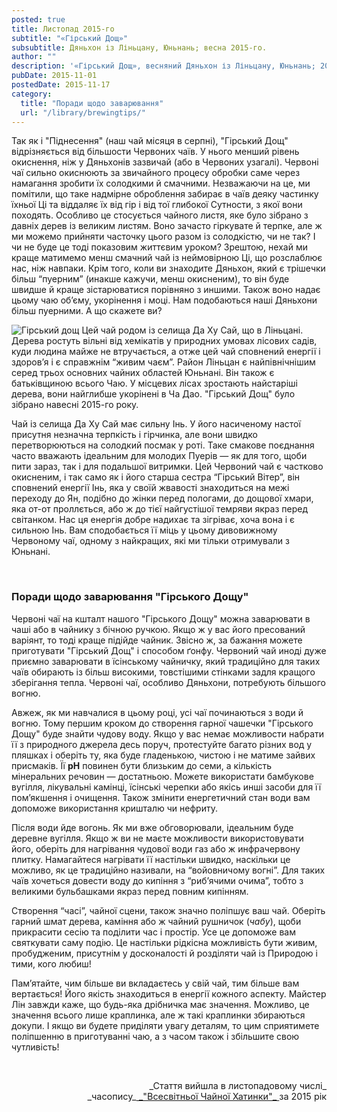 ```yaml
---
posted: true
title: Листопад 2015-го
subtitle: "«Гірський Дощ»"
subsubtitle: Дяньхон із Ліньцану, Юньнань; весна 2015-го.
author: ""
description: '«Гірський Дощ», весняний Дяньхон із Ліньцану, Юньнань; 2015 рік.'
pubDate: 2015-11-01
postedDate: 2015-11-17
category: 
  title: "Поради щодо заварювання"
  url: "/library/brewingtips/"
---
```



Так як і "Піднесення" (наш чай місяця в серпні), "Гірський Дощ" відрізняється від більшости Червоних чаїв. У нього менший рівень окиснення, ніж у Дяньхонів зазвичай (або в Червоних узагалі). Червоні чаї сильно окиснюють за звичайного процесу обробки саме через намагання зробити їх солодкими й смачними. Незважаючи на це, ми помітили, що таке надмірне оброблення забирає в чаїв деяку частинку їхньої Ці та віддаляє їх від гір і від тої глибокої Сутности, з якої вони походять. Особливо це стосується чайного листя, яке було зібрано з давніх дерев із великим листям. Воно зачасто гіркувате й терпке, але ж ми можемо прийняти часточку цього разом із солодкістю, чи не так? І чи не буде це тоді показовим життєвим уроком? Зрештою, нехай ми краще матимемо менш смачний чай із неймовірною Ці, що розслаблює нас, ніж навпаки. Крім того, коли ви знаходите Дяньхон, який є трішечки більш “пуерним” (инакше кажучи, менш окисненим), то він буде швидше й краще зістарюватися порівняно з иншими. Також воно надає цьому чаю об’єму, укорінення і моці. Нам подобаються наші Дяньхони більш пуерними. А що скажете ви?

<Image class="float-right" src={Image1} alt="Гірський дощ" /> Цей чай родом із селища Да Ху Сай, що в Ліньцані. Дерева ростуть вільні від хемікатів у природних умовах лісових садів, куди людина майже не втручається, а отже цей чай сповнений енергії і здоров’я і є справжнім “живим чаєм”. Район Ліньцан є найпівнічнішим серед трьох основних чайних областей Юньнані. Він також є батьківщиною всього Чаю. У місцевих лісах зростають найстаріші дерева, вони найглибше укорінені в Ча Дао. "Гірський Дощ" було зібрано навесні 2015-го року.

Чай із селища Да Ху Сай має сильну Інь. У його насиченому настої присутня незначна терпкість і гірчинка, але вони швидко перетворюються на солодкий посмак у роті. Таке смакове поєднання часто вважають ідеальним для молодих Пуерів — як для того, щоби пити зараз, так і для подальшої витримки. Цей Червоний чай є частково окисненим, і так само як і його старша сестра “Гірський Вітер”, він сповнений енергії Інь, яка у своїй жвавості знаходиться на межі переходу до Ян, подібно до жінки перед пологами, до дощової хмари, яка от-от проллється, або ж до тієї найгустішої темряви якраз перед світанком. Нас ця енергія добре надихає та зігріває, хоча вона і є сильною Інь. Вам сподобається її міць у цьому дивовижному Червоному чаї, одному з найкращих, які ми тільки отримували з Юньнані.

<p>&nbsp;</p>

### Поради щодо заварювання "Гірського Дощу"

Червоні чаї на кшталт нашого "Гірського Дощу" можна заварювати в чаші або в чайнику з бічною ручкою. Якщо ж у вас його пресований варіянт, то тоді краще підійде чайник. Звісно ж, за бажання можете приготувати "Гірський Дощ" і способом ґонфу. Червоний чай иноді дуже приємно заварювати в їсінському чайничку, який традиційно для таких чаїв обирають із більш високими, товстішими стінками задля кращого зберігання тепла. Червоні чаї, особливо Дяньхони, потребують більшого вогню.

Авжеж, як ми навчалися в цьому році, усі чаї починаються з води й вогню. Тому першим кроком до створення гарної чашечки "Гірського Дощу" буде знайти чудову воду. Якщо у вас немає можливости набрати її з природного джерела десь поруч, протестуйте багато різних вод у пляшках і оберіть ту, яка буде гладенькою, чистою і не матиме зайвих присмаків. Її **pH** повинен бути близьким до семи, а кількість мінеральних речовин — достатньою. Можете використати бамбукове вугілля, лікувальні камінці, їсінські черепки або якісь инші засоби для її пом’якшення і очищення. Також змінити енергетичний стан води вам допоможе використання кришталю чи нефриту.

Після води йде вогонь. Як ми вже обговорювали, ідеальним буде деревне вугілля. Якщо ж ви не маєте можливости використовувати його, оберіть для нагрівання чудової води газ або ж инфрачервону плитку. Намагайтеся нагрівати її настільки швидко, наскільки це можливо, як це традиційно називали, на “войовничому вогні”. Для таких чаїв хочеться довести воду до кипіння з “риб’ячими очима”, тобто з великими бульбашками якраз перед повним кипінням.

Створення “часі”, чайної сцени, також значно поліпшує ваш чай. Оберіть гарний шмат дерева, каміння або ж чайний рушничок (_чабу_), щоби прикрасити сесію та поділити час і простір. Усе це допоможе вам святкувати саму подію. Це настільки рідкісна можливість бути живим, пробудженим, присутнім у досконалості й розділяти чай із Природою і тими, кого любиш!

Пам’ятайте, чим більше ви вкладаєтесь у свій чай, тим більше вам вертається! Його якість знаходиться в енергії кожного аспекту. Майстер Лін завжди каже, що будь-яка дрібничка має значення. Можливо, це значення всього лише краплинка, але ж такі краплинки збираються докупи. І якщо ви будете приділяти увагу деталям, то цим сприятимете поліпшенню в приготуванні чаю, а з часом також і збільшите свою чутливість!

<p>&nbsp;</p>

<p align="right" style="font-size: 0.9rem;">_Стаття вийшла в листопадовому числі_<br />_часопису_<a title="globalteahut.org" href="http://www.globalteahut.org/" target="blank" rel="noopener"> _"Всесвітньої Чайної Хатинки"_ </a>за 2015 рік</p>